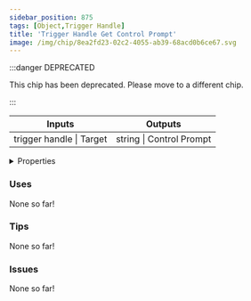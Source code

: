 ```yaml
---
sidebar_position: 875
tags: [Object,Trigger Handle]
title: 'Trigger Handle Get Control Prompt'
image: /img/chip/8ea2fd23-02c2-4055-ab39-68acd0b6ce67.svg
---
```




:::danger DEPRECATED

This chip has been deprecated. Please move to a different chip.

:::

<IChip uuid="8ea2fd23-02c2-4055-ab39-68acd0b6ce67"/>

<table><thead><tr><th>Inputs</th><th>Outputs</th></tr></thead><tbody><tr><td>trigger handle | Target</td><td>string | Control Prompt</td></tr></tbody></table>

<details>
  <summary>Properties</summary>
  <div>
    <div>
    <table>
      <tbody>
        <tr>
          <td>Is beta required?</td>
          <td>No</td>
        </tr>
        <tr>
          <td>Is chip a trolling risk?</td>
          <td>No</td>
        </tr>
        <tr>
          <td>Is chip a role assignment risk?</td>
          <td>No</td>
        </tr>
        <tr>
          <td>Chip UUID</td>
          <td>8ea2fd23-02c2-4055-ab39-68acd0b6ce67</td>
        </tr>
        <tr>
          <td>Room availability</td>
          <td>Available everywhere</td>
        </tr>
      </tbody>
    </table>
    </div>
  </div>
</details>

### Uses

None so far!

### Tips

None so far!

### Issues

None so far!